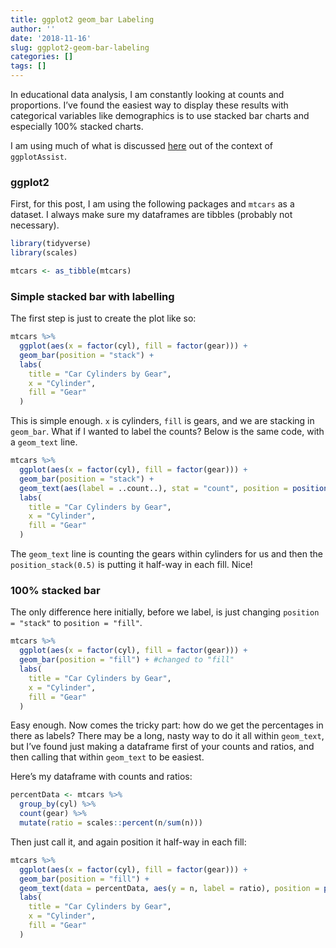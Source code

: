 ```yaml
---
title: ggplot2 geom_bar Labeling
author: ''
date: '2018-11-16'
slug: ggplot2-geom-bar-labeling
categories: []
tags: []
---
```


In educational data analysis, I am constantly looking at counts and proportions. I've found the easiest way to display these results with categorical variables like demographics is to use stacked bar charts and especially 100% stacked charts.

I am using much of what is discussed [here](https://rstudio-pubs-static.s3.amazonaws.com/329677_8f579b9e46284caeb9d3a72b7fdb7ac3.html) out of the context of `ggplotAssist`.

### ggplot2

First, for this post, I am using the following packages and `mtcars` as a dataset. I always make sure my dataframes are tibbles (probably not necessary).

```r
library(tidyverse)
library(scales)

mtcars <- as_tibble(mtcars)
```

### Simple stacked bar with labelling

The first step is just to create the plot like so:

```r
mtcars %>% 
  ggplot(aes(x = factor(cyl), fill = factor(gear))) +
  geom_bar(position = "stack") +
  labs(
    title = "Car Cylinders by Gear",
    x = "Cylinder",
    fill = "Gear"
  )
```

This is simple enough. `x` is cylinders, `fill` is gears, and we are stacking in `geom_bar`. What if I wanted to label the counts? Below is the same code, with a `geom_text` line.

```r
mtcars %>% 
  ggplot(aes(x = factor(cyl), fill = factor(gear))) +
  geom_bar(position = "stack") +
  geom_text(aes(label = ..count..), stat = "count", position = position_stack(0.5), size = 3) + #add this line here
  labs(
    title = "Car Cylinders by Gear",
    x = "Cylinder",
    fill = "Gear"
  )
```

The `geom_text` line is counting the gears within cylinders for us and then the `position_stack(0.5)` is putting it half-way in each fill. Nice!

### 100% stacked bar

The only difference here initially, before we label, is just changing `position = "stack"` to `position = "fill"`.

```r
mtcars %>% 
  ggplot(aes(x = factor(cyl), fill = factor(gear))) +
  geom_bar(position = "fill") + #changed to "fill"
  labs(
    title = "Car Cylinders by Gear",
    x = "Cylinder",
    fill = "Gear"
  )
```

Easy enough. Now comes the tricky part: how do we get the percentages in there as labels? There may be a long, nasty way to do it all within `geom_text`, but I've found just making a dataframe first of your counts and ratios, and then calling that within `geom_text` to be easiest.

Here's my dataframe with counts and ratios:

```r
percentData <- mtcars %>% 
  group_by(cyl) %>% 
  count(gear) %>%
  mutate(ratio = scales::percent(n/sum(n)))
```

Then just call it, and again position it half-way in each fill:

```r
mtcars %>% 
  ggplot(aes(x = factor(cyl), fill = factor(gear))) +
  geom_bar(position = "fill") +
  geom_text(data = percentData, aes(y = n, label = ratio), position = position_fill(vjust = 0.5), size = 3) + #call percentData. Also, I reduced the text size a little.
  labs(
    title = "Car Cylinders by Gear",
    x = "Cylinder",
    fill = "Gear"
  )
```


